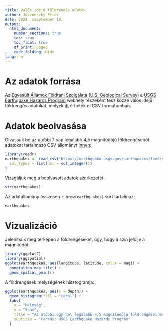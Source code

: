 ---
title: Valós idejű földrengés adatok
author: Jeszenszky Péter
date: 2021. szeptember 18.
output:
  html_document:
    number_sections: true
    toc: true
    toc_float: true
    df_print: paged
    code_folding: hide
lang: hu
---

# Az adatok forrása

Az [Egyesült Államok Földtani Szolgálata (U.S. Geological Survey)](https://www.usgs.gov/) a [USGS Earthquake Hazards Program](https://earthquake.usgs.gov/) webhely részeként tesz közzé valós idejű földrengés adatokat, melyek [itt](https://earthquake.usgs.gov/earthquakes/feed/v1.0/csv.php) érhetők el CSV formátumban.

# Adatok beolvasása

Olvassuk be az utóbbi 7 nap legalább 4,5 magnitúdójú földrengéseiről adatokat tartalmazó CSV állományt [innen](https://earthquake.usgs.gov/earthquakes/feed/v1.0/summary/4.5_week.csv):
```{r}
library(readr)
earthquakes <- read_csv("https://earthquake.usgs.gov/earthquakes/feed/v1.0/summary/4.5_week.csv",
  col_types = list(nst = col_integer())
)
```

Vizsgáljuk meg a beolvasott adatok szerkezetét:
```{r}
str(earthquakes)
```

Az adatállomány összesen `r nrow(earthquakes)` sort tartalmaz:
```{r}
earthquakes
```

# Vizualizáció

Jelenítsük meg térképen a földrengéseket, úgy, hogy a szín jelölje a magnitúdót:
```{r}
library(ggplot2)
library(ggspatial)
ggplot(earthquakes, aes(longitude, latitude, color = mag)) +
  annotation_map_tile() +
  geom_spatial_point()
```

A földrengések mélységének hisztogramja:
```{r}
ggplot(earthquakes, aes(x = depth)) +
  geom_histogram(fill = "coral") +
  labs(
    x = "Mélység",
    y = "Szám",
    title = "Az utóbbi egy hét legalább 4,5 magnitúdójú földrengései mélység szerint",
    subtitle = "Forrás: USGS Earthquake Hazards Program"
  )
```

